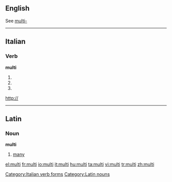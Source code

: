 ==English==
See [[multi-]]

----

==Italian==

===Verb===
'''multi'''

# {{form of|[[second-person|Second-person]] [[singular]] [[present tense]]|[[multare#Italian|multare]]|lang=Italian}}
# {{form of|[[first-person|First-person]] singular, second-person singular and [[third-person]] singular [[present subjunctive]]|multare#Italian|multare|lang=Italian}}
# {{form of|Third-person singular [[imperative]]|multare#Italian|multare|lang=Italian}}

[[Category:Italian verb forms]][[http://]]

----

==Latin==

===Noun===
'''multi'''

# [[many]]

[[Category:Latin nouns]]

[[el:multi]]
[[fr:multi]]
[[io:multi]]
[[it:multi]]
[[hu:multi]]
[[ta:multi]]
[[vi:multi]]
[[tr:multi]]
[[zh:multi]]